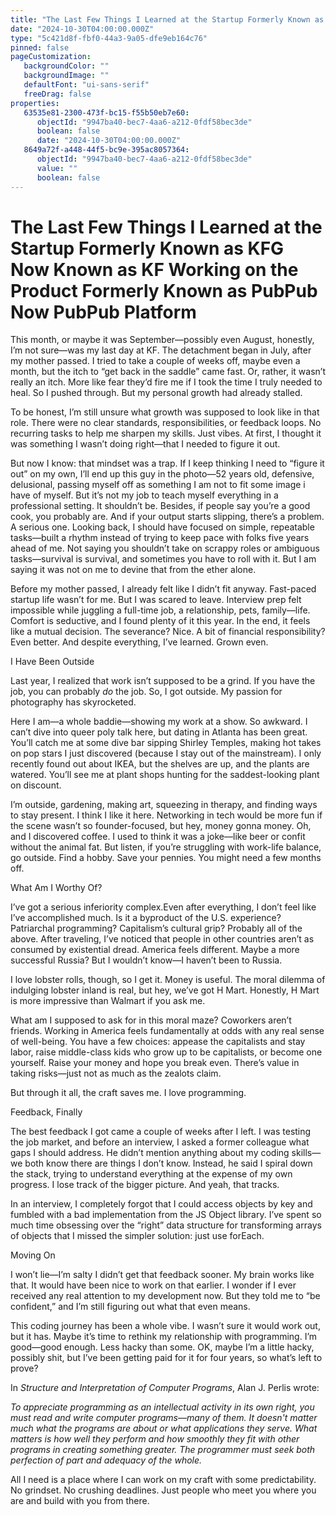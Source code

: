 ```yaml
---
title: "The Last Few Things I Learned at the Startup Formerly Known as KFG Now Known as KF Working on the Product Formerly Known as PubPub Now PubPub Platform"
date: "2024-10-30T04:00:00.000Z"
type: "5c421d8f-fbf0-44a3-9a05-dfe9eb164c76"
pinned: false
pageCustomization: 
   backgroundColor: ""
   backgroundImage: ""
   defaultFont: "ui-sans-serif"
   freeDrag: false
properties: 
   63535e81-2300-473f-bc15-f55b50eb7e60: 
      objectId: "9947ba40-bec7-4aa6-a212-0fdf58bec3de"
      boolean: false
      date: "2024-10-30T04:00:00.000Z"
   8649a72f-a448-44f5-bc9e-395ac8057364: 
      objectId: "9947ba40-bec7-4aa6-a212-0fdf58bec3de"
      value: ""
      boolean: false
---
```


# The Last Few Things I Learned at the Startup Formerly Known as KFG Now Known as KF Working on the Product Formerly Known as PubPub Now PubPub Platform

This month, or maybe it was September—possibly even August, honestly, I’m not sure—was my last day at KF. The detachment began in July, after my mother passed. I tried to take a couple of weeks off, maybe even a month, but the itch to “get back in the saddle” came fast. Or, rather, it wasn’t really an itch. More like fear they’d fire me if I took the time I truly needed to heal. So I pushed through. But my personal growth had already stalled.

To be honest, I’m still unsure what growth was supposed to look like in that role. There were no clear standards, responsibilities, or feedback loops. No recurring tasks to help me sharpen my skills. Just vibes. At first, I thought it was something I wasn’t doing right—that I needed to figure it out.

But now I know: that mindset was a trap. If I keep thinking I need to “figure it out” on my own, I’ll end up this guy in the photo—52 years old, defensive, delusional, passing myself off as something I am not to fit some image i have of myself. But it’s not my job to teach myself everything in a professional setting. It shouldn’t be. Besides, if people say you’re a good cook, you probably are. And if your output starts slipping, there’s a problem. A serious one. Looking back, I should have focused on simple, repeatable tasks—built a rhythm instead of trying to keep pace with folks five years ahead of me. Not saying you shouldn’t take on scrappy roles or ambiguous tasks—survival is survival, and sometimes you have to roll with it. But I am saying it was not on me to devine that from the ether alone.

Before my mother passed, I already felt like I didn’t fit anyway. Fast-paced startup life wasn’t for me. But I was scared to leave. Interview prep felt impossible while juggling a full-time job, a relationship, pets, family—life. Comfort is seductive, and I found plenty of it this year. In the end, it feels like a mutual decision. The severance? Nice. A bit of financial responsibility? Even better. And despite everything, I’ve learned. Grown even.

I Have Been Outside

Last year, I realized that work isn’t supposed to be a grind. If you have the job, you can probably _do_ the job. So, I got outside. My passion for photography has skyrocketed.

Here I am—a whole baddie—showing my work at a show. So awkward. I can’t dive into queer poly talk here, but dating in Atlanta has been great. You’ll catch me at some dive bar sipping Shirley Temples, making hot takes on pop stars I just discovered (because I stay out of the mainstream). I only recently found out about IKEA, but the shelves are up, and the plants are watered. You’ll see me at plant shops hunting for the saddest-looking plant on discount.

I’m outside, gardening, making art, squeezing in therapy, and finding ways to stay present. I think I like it here. Networking in tech would be more fun if the scene wasn’t so founder-focused, but hey, money gonna money. Oh, and I discovered coffee. I used to think it was a joke—like beer or confit without the animal fat. But listen, if you’re struggling with work-life balance, go outside. Find a hobby. Save your pennies. You might need a few months off.

What Am I Worthy Of?

I’ve got a serious inferiority complex.Even after everything, I don’t feel like I’ve accomplished much. Is it a byproduct of the U.S. experience? Patriarchal programming? Capitalism’s cultural grip? Probably all of the above. After traveling, I’ve noticed that people in other countries aren’t as consumed by existential dread. America feels different. Maybe a more successful Russia? But I wouldn’t know—I haven’t been to Russia.

I love lobster rolls, though, so I get it. Money is useful. The moral dilemma of indulging lobster inland is real, but hey, we’ve got H Mart. Honestly, H Mart is more impressive than Walmart if you ask me.

What am I supposed to ask for in this moral maze? Coworkers aren’t friends. Working in America feels fundamentally at odds with any real sense of well-being. You have a few choices: appease the capitalists and stay labor, raise middle-class kids who grow up to be capitalists, or become one yourself. Raise your money and hope you break even. There’s value in taking risks—just not as much as the zealots claim.

But through it all, the craft saves me. I love programming.

Feedback, Finally

The best feedback I got came a couple of weeks after I left. I was testing the job market, and before an interview, I asked a former colleague what gaps I should address. He didn’t mention anything about my coding skills—we both know there are things I don’t know. Instead, he said I spiral down the stack, trying to understand everything at the expense of my own progress. I lose track of the bigger picture. And yeah, that tracks.

In an interview, I completely forgot that I could access objects by key and fumbled with a bad implementation from the JS Object library. I’ve spent so much time obsessing over the “right” data structure for transforming arrays of objects that I missed the simpler solution: just use forEach.

Moving On

I won’t lie—I’m salty I didn’t get that feedback sooner. My brain works like that. It would have been nice to work on that earlier. I wonder if I ever received any real attention to my development now. But they told me to “be confident,” and I’m still figuring out what that even means.

This coding journey has been a whole vibe. I wasn’t sure it would work out, but it has. Maybe it’s time to rethink my relationship with programming. I’m good—good enough. Less hacky than some. OK, maybe I’m a little hacky, possibly shit, but I’ve been getting paid for it for four years, so what’s left to prove?

In _Structure and Interpretation of Computer Programs_, Alan J. Perlis wrote:

_To appreciate programming as an intellectual activity in its own right, you must read and write computer programs—many of them. It doesn't matter much what the programs are about or what applications they serve. What matters is how well they perform and how smoothly they fit with other programs in creating something greater. The programmer must seek both perfection of part and adequacy of the whole._

All I need is a place where I can work on my craft with some predictability. No grindset. No crushing deadlines. Just people who meet you where you are and build with you from there.

